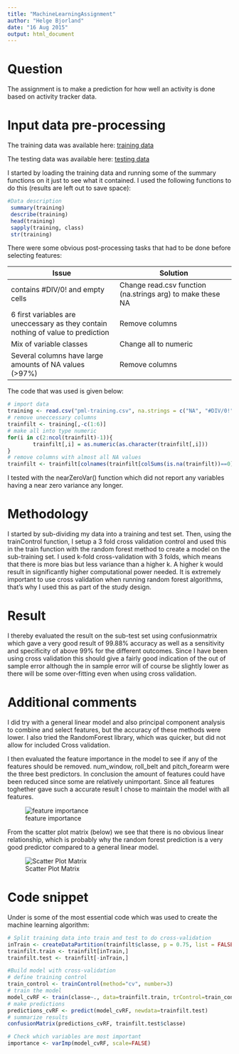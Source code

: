 ```yaml
---
title: "MachineLearningAssignment"
author: "Helge Bjorland"
date: "16 Aug 2015"
output: html_document
---
```


# Question
The assignment is to make a prediction for how well an activity is done based on activity tracker data.

# Input data pre-processing
The training data was available here:
[training data](https://d396qusza40orc.cloudfront.net/predmachlearn/pml-training.csv)

The testing data was available here:
[testing data](https://d396qusza40orc.cloudfront.net/predmachlearn/pml-testing.csv)

I started by loading the training data and running some of the summary functions on it just to see what it contained. I used the following functions to do this (results are left out to save space):

```r
#Data description
 summary(training)
 describe(training)
 head(training)
 sapply(training, class)
 str(training)
```

There were some obvious post-processing tasks that had to be done before selecting features:

Issue                                   | Solution
----------------------------------------|------------------------------------------
contains #DIV/0! and empty cells        | Change read.csv function (na.strings arg) to make these NA
6 first variables are uneccessary as they contain nothing of value to prediction | Remove columns
Mix of variable classes                 | Change all to numeric
Several columns have large amounts of NA values (>97%) | Remove columns 

The code that was used is given below:

```r
# import data
training <- read.csv("pml-training.csv", na.strings = c("NA", "#DIV/0!", ""))
# remove uneccessary columns
trainfilt <- training[,-c(1:6)]
# make all into type numeric 
for(i in c(2:ncol(trainfilt)-1)){
        trainfilt[,i] = as.numeric(as.character(trainfilt[,i]))
}
# remove columns with almost all NA values
trainfilt <- trainfilt[colnames(trainfilt[colSums(is.na(trainfilt))==0])]

```

I tested with the nearZeroVar() function which did not report any variables having a near zero variance any longer.

# Methodology

I started by sub-dividing my data into a training and test set. Then, using the trainControl function, I setup a 3 fold cross validation control and used this in the train function with the random forest method to create a model on the sub-training set. I used k-fold cross-validation with 3 folds, which means that there is more bias but less variance than a higher k. A higher k would result in significantly higher computational power needed. It is extremely important to use cross validation when running random forest algorithms, that's why I used this as part of the study design.

# Result
I thereby evaluated the result on the sub-test set using confusionmatrix which gave a very good result of 99.88% accuracy as well as a sensitivity and specificity of above 99% for the different outcomes. Since I have been using cross validation this should give a fairly good indication of the out of sample error although the in sample error will of course be slightly lower as there will be some over-fitting even when using cross validation. 

# Additional comments
I did try with a general linear model and also principal component analysis to combine and select features, but the accuracy of these methods were lower.  I also tried the RandomForest library, which was quicker, but did not allow for included Cross validation.

I then evaluated the feature importance in the model to see if any of the features should be removed. num_window, roll_belt and pitch_forearm were the three best predictors. In conclusion the amount of features could have been reduced since some are relatively unimportant. Since all features toghether gave such a accurate result I chose to maintain the model with all features.


![feature importance](featureImportance.png)

From the scatter plot matrix (below) we see that there is no obvious linear relationship, which is probably why the random forest prediction is a very good predictor compared to a general linear model.

![Scatter Plot Matrix](scatterplotmatrix.png)

# Code snippet
Under is some of the most essential code which was used to create the machine learning algorithm:

```r

# Split training data into train and test to do cross-validation
inTrain <- createDataPartition(trainfilt$classe, p = 0.75, list = FALSE)
trainfilt.train <- trainfilt[inTrain,]
trainfilt.test <- trainfilt[-inTrain,]

#Build model with cross-validation
# define training control
train_control <- trainControl(method="cv", number=3)
# train the model 
model_cvRF <- train(classe~., data=trainfilt.train, trControl=train_control, method="rf")
# make predictions
predictions_cvRF <- predict(model_cvRF, newdata=trainfilt.test)
# summarize results
confusionMatrix(predictions_cvRF, trainfilt.test$classe)

# Check which variables are most important
importance <- varImp(model_cvRF, scale=FALSE)

```
